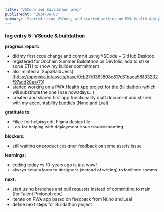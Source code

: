 ```yaml
---
title: 'VSCode and Buildathon prep'
publishedAt: '2024-06-03'
summary: 'Started using VSCode, and started working on PWA Health App project for Onchain Summer Buildathon.'
---
```


### log entry 5: VScode & buildathon

**progress report:**
- did my first code change and commit using VSCode + GitHub Desktop
- registered for Onchain Summer Buildathon on Devfolio, add to stake some ETH to show my builder commitment
- also minted a (SupaBald Jess)[https://opensea.io/assets/base/0xb27b1369808c817d61baca58833232f97add28ea/70]
- started working on a PWA Health App project for the Buildathon (which will substitute the one I use nowadays...)
- created and shared first app functionality draft document and shared with my accountability buddies (Nuno and Leal)

**gratitude to:**
- Filipe for helping edit Figma design file
- Leal for helping with deployment issue troubleshooting

**blockers:** 
- still waiting on product designer feedback on some assets issue

**learnings:**
- coding today vs 10-years ago is just wow!
- always send a loom to designers (instead of writing) to facilitate comms

**next:**
- start using branches and pull requests instead of committing to main (for Talent Protocol repo)
- iterate on PWA app based on feedback from Nuno and Leal
- define next steps for Buildathon project